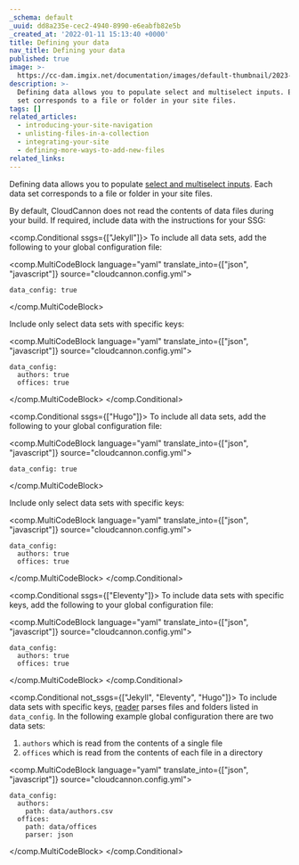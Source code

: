 ```yaml
---
_schema: default
_uuid: dd8a235e-cec2-4940-8990-e6eabfb82e5b
_created_at: '2022-01-11 15:13:40 +0000'
title: Defining your data
nav_title: Defining your data
published: true
image: >-
  https://cc-dam.imgix.net/documentation/images/default-thumbnail/2023-Q4/CloudCannon-Documentation-Thumbnail.png
description: >-
  Defining data allows you to populate select and multiselect inputs. Each data
  set corresponds to a file or folder in your site files.
tags: []
related_articles:
  - introducing-your-site-navigation
  - unlisting-files-in-a-collection
  - integrating-your-site
  - defining-more-ways-to-add-new-files
related_links:
---
```

Defining data allows you to populate [select and multiselect inputs](/documentation/articles/using-select-inputs-to-edit-your-data/). Each data set corresponds to a file or folder in your site files.

By default, CloudCannon does not read the contents of data files during your build. If required, include data with the instructions for your SSG:



<comp.Conditional ssgs={["Jekyll"]}>
  To include all data sets, add the following to your global configuration file:

  <comp.MultiCodeBlock language="yaml" translate_into={["json", "javascript"]} source="cloudcannon.config.yml">
  ```
  data_config: true
  ```
  </comp.MultiCodeBlock>

  Include only select data sets with specific keys:

  <comp.MultiCodeBlock language="yaml" translate_into={["json", "javascript"]} source="cloudcannon.config.yml">
  ```
  data_config:
    authors: true
    offices: true
  ```
  </comp.MultiCodeBlock>
</comp.Conditional>



<comp.Conditional ssgs={["Hugo"]}>
  To include all data sets, add the following to your global configuration file:

  <comp.MultiCodeBlock language="yaml" translate_into={["json", "javascript"]} source="cloudcannon.config.yml">
  ```
  data_config: true
  ```
  </comp.MultiCodeBlock>

  Include only select data sets with specific keys:

  <comp.MultiCodeBlock language="yaml" translate_into={["json", "javascript"]} source="cloudcannon.config.yml">
  ```
  data_config:
    authors: true
    offices: true
  ```
  </comp.MultiCodeBlock>
</comp.Conditional>



<comp.Conditional ssgs={["Eleventy"]}>
  To include data sets with specific keys, add the following to your global configuration file:

  <comp.MultiCodeBlock language="yaml" translate_into={["json", "javascript"]} source="cloudcannon.config.yml">
  ```
  data_config:
    authors: true
    offices: true
  ```
  </comp.MultiCodeBlock>
</comp.Conditional>



<comp.Conditional not_ssgs={["Jekyll", "Eleventy", "Hugo"]}>
  To include data sets with specific keys, [reader](https://github.com/CloudCannon/reader) parses files and folders listed in `data_config`. In the following 
  example global configuration there are two data sets:
  
  1. `authors` which is read from the contents of a single file
  1. `offices` which is read from the contents of each file in a directory

  <comp.MultiCodeBlock language="yaml" translate_into={["json", "javascript"]} source="cloudcannon.config.yml">
  ```
  data_config:
    authors:
      path: data/authors.csv
    offices:
      path: data/offices
      parser: json
  ```
  </comp.MultiCodeBlock>
</comp.Conditional>


